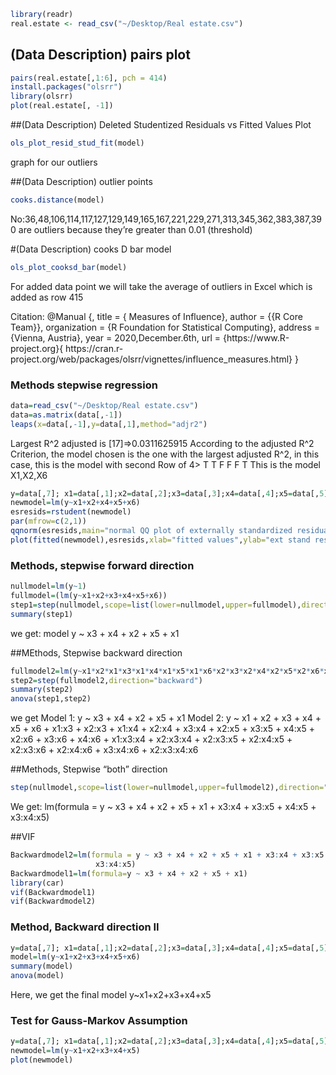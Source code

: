 ```r
library(readr)
real.estate <- read_csv("~/Desktop/Real estate.csv")
```
## (Data Description) pairs plot
```r
pairs(real.estate[,1:6], pch = 414)
install.packages("olsrr")
library(olsrr)
plot(real.estate[, -1])
```

##(Data Description) Deleted Studentized Residuals vs Fitted Values Plot
```r
ols_plot_resid_stud_fit(model)
```
graph for our outliers

##(Data Description) outlier points
```r
cooks.distance(model)
```
No:36,48,106,114,117,127,129,149,165,167,221,229,271,313,345,362,383,387,390 are outliers because they're greater than 0.01 (threshold)

#(Data Description) cooks D bar model
```r
ols_plot_cooksd_bar(model)
```
For added data point we will take the average of outliers in Excel which is added as row 415

Citation:
@Manual {,  title        = { Measures of Influence},
  author       = {{R Core Team}},
  organization = {R Foundation for Statistical Computing},
  address      = {Vienna, Austria},
  year         =  2020,December.6th,
  url          = {https://www.R-project.org}{ https://cran.r-project.org/web/packages/olsrr/vignettes/influence_measures.html}
}

### Methods stepwise regression
```r
data=read_csv("~/Desktop/Real estate.csv")
data=as.matrix(data[,-1])
leaps(x=data[,-1],y=data[,1],method="adjr2")
```
Largest R^2 adjusted is [17]=>0.0311625915
According to the adjusted R^2 Criterion, the model chosen is the one with the largest adjusted R^2,
in this case, this is the model with second Row of 4> T T F F F T
This is the model X1,X2,X6 

```r
y=data[,7]; x1=data[,1];x2=data[,2];x3=data[,3];x4=data[,4];x5=data[,5];x6=data[,6]
newmodel=lm(y~x1+x2+x4+x5+x6)
esresids=rstudent(newmodel)
par(mfrow=c(2,1))
qqnorm(esresids,main="normal QQ plot of externally standardized residuals")
plot(fitted(newmodel),esresids,xlab="fitted values",ylab="ext stand resids",main="externally standardized residuals vs fitted values")
```


### Methods, stepwise forward direction
```r
nullmodel=lm(y~1)
fullmodel=(lm(y~x1+x2+x3+x4+x5+x6))
step1=step(nullmodel,scope=list(lower=nullmodel,upper=fullmodel),direction="forward")
summary(step1)
```
we get: model y ~ x3 + x4 + x2 + x5 + x1

##MEthods, Stepwise backward direction
```r
fullmodel2=lm(y~x1*x2*x1*x3*x1*x4*x1*x5*x1*x6*x2*x3*x2*x4*x2*x5*x2*x6*x3*x4*x3*x5*x3*x6*x4*x5*x4*x6*x5*x6)
step2=step(fullmodel2,direction="backward")
summary(step2)
anova(step1,step2)
```
we get
  Model 1: y ~ x3 + x4 + x2 + x5 + x1
 Model 2: y ~ x1 + x2 + x3 + x4 + x5 + x6 + x1:x3 + x2:x3 + x1:x4 + x2:x4 + 
  x3:x4 + x2:x5 + x3:x5 + x4:x5 + x2:x6 + x3:x6 + x4:x6 + x1:x3:x4 + 
  x2:x3:x4 + x2:x3:x5 + x2:x4:x5 + x2:x3:x6 + x2:x4:x6 + x3:x4:x6 + 
  x2:x3:x4:x6
 
##Methods, Stepwise "both" direction
```r
step(nullmodel,scope=list(lower=nullmodel,upper=fullmodel2),direction="both")
```
We get: lm(formula = y ~ x3 + x4 + x2 + x5 + x1 + x3:x4 + x3:x5 + x4:x5 + 
     x3:x4:x5)
     
##VIF
```r
Backwardmodel2=lm(formula = y ~ x3 + x4 + x2 + x5 + x1 + x3:x4 + x3:x5 + x4:x5 + 
                   x3:x4:x5)
Backwardmodel1=lm(formula=y ~ x3 + x4 + x2 + x5 + x1)
library(car)
vif(Backwardmodel1)
vif(Backwardmodel2)
```
    
     
### Method, Backward direction II
```r
y=data[,7]; x1=data[,1];x2=data[,2];x3=data[,3];x4=data[,4];x5=data[,5];x6=data[,6]
model=lm(y~x1+x2+x3+x4+x5+x6)
summary(model)
anova(model)
```
Here, we get the final model y~x1+x2+x3+x4+x5


### Test for Gauss-Markov Assumption 
```r
y=data[,7]; x1=data[,1];x2=data[,2];x3=data[,3];x4=data[,4];x5=data[,5];x6=data[,6]
newmodel=lm(y~x1+x2+x3+x4+x5)
plot(newmodel)
```



